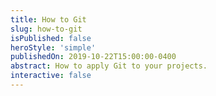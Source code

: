 ```yaml
---
title: How to Git
slug: how-to-git
isPublished: false
heroStyle: 'simple'
publishedOn: 2019-10-22T15:00:00-0400
abstract: How to apply Git to your projects.
interactive: false
---
```


<!-- ## What is Git?

Git is officially defined as a **distributed version control system (VCS)**.

<div class="link-box">

Git official homepage: [https://git-scm.com/](https://git-scm.com/)

</div>

## How to use Git?

### 1. Install Git

Download Git through the link below.

<div class="link-box">

You can download Git here: [https://git-scm.com/downloads](https://git-scm.com/downloads)

</div>

After installing it, open your terminal and type the following command to check if the Git is ready to go.


<Code lang="bash" code={`
git --version
`} />

### 2. Git Configuration

First of all, you need to set up your name and email address as follows:

<Code lang="bash" code={`
git config --global user.name "Your Name"
git config --global user.email name@example.com
`} />

### 3. Git it

Here is what the magic happens.

<Code lang="bash" code={`
\# Initializing a repository
git init

\# Check status
git status

\# Stage files
git add \.

\# Make commits
git commit \-m \'I learned how to use Git today\'

\# Commit history
git log

\# Switch to specific commit
git checkout \<commit-hash\>

\# Go back to the latest commit
git checkout master
`} />

### 4. Branch it

<Code lang="bash" code={`
\# Create a new branch
git branch \<new-branch-name\>

\# Change between the branches
git checkout \<branch-name\>

\# Switch to the branch once created
git checkout \-b \<new\-branch\-name\>

\# Switch to the master branch
git checkout master
`} />

### 5. Merge it

<Code lang="bash" code={`
\# Merge changes from a different branch into current branch
git merge \<branch\-name\>
`} />

### 6. Remote it

<Code lang="bash" code={`
\# Add a remote repository
git remote add origin \<repo\-url\>

\# Pull changes from the remote repo into master branch
git pull origin master

\# Push commits of master to remote repo
git push origin master
`} />

### 7. Other commands

<Code lang="bash" code={`
\# List branches
git branch

\# Delete branch
git branch \-d \<branch\-name\>
`} />

## Links

+ [Learn Git In 15 Minutes](https://www.youtube.com/watch?v=USjZcfj8yxE)
+ [Pro Git Book](https://git-scm.com/book/en/v2) -->

